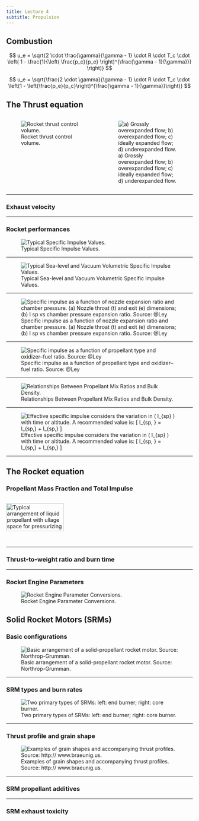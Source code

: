 ```yaml
---
title: Lecture 4
subtitle: Propulsion
---
```


## Combustion

$$
u_e = \sqrt{2 \cdot \frac{\gamma}{\gamma - 1} \cdot R \cdot T_c \cdot \left( 1 - \frac{1}{\left( \frac{p_c}{p_e} \right)^{\frac{\gamma - 1}{\gamma}}} \right)}
$$

$$
u_e = \sqrt{\frac{2 \cdot \gamma}{\gamma - 1} \cdot R \cdot T_c \cdot \left(1 - \left(\frac{p_e}{p_c}\right)^{\frac{\gamma - 1}{\gamma}}\right)}
$$

## The Thrust equation

::: {.columns}
::: {.column width="50%"}
![Rocket thrust control volume.](figs/fig4.1.png)

:::
::: {.column width="50%"}
![a) Grossly overexpanded flow; b) overexpanded flow; c) ideally expanded flow; d) underexpanded flow.](figs/fig4.2.png)
:::
:::

---

### Exhaust velocity

---

### Rocket performances

![Typical Specific Impulse Values.](tabs/tab4.1.png)

---

![Typical Sea-level and Vacuum Volumetric Specific Impulse Values.](tabs/tab4.2.png)

---

![Specific impulse as a function of nozzle expansion ratio and chamber pressure.
(a) Nozzle throat (t) and exit (e) dimensions; (b) I sp vs chamber pressure expansion ratio.
Source: @Ley](figs/fig4.5.png)

---

![Specific impulse as a function of propellant type and oxidizer–fuel ratio.
Source: @Ley](figs/fig4.6.png)

---

![Relationships Between Propellant Mix Ratios and Bulk Density.](tabs/tab4.3.png)

---

![Effective specific impulse considers the variation in \( I_{sp} \) with time or altitude. A recommended value is: 
\[ I_{sp, \text{eff}} = \frac{2}{3} I_{sp,\text{vac}} + \frac{1}{3} I_{sp,\text{SL}} \]
](figs/fig4.7.png)

---

## The Rocket equation

### Propellant Mass Fraction and Total Impulse

::: {.columns}
::: {.column width="50%"}
<!--![Typical arrangement of liquid propellant with ullage space for pressurizing gas.](figs/fig4.8.png)-->
<img src="figs/fig4.8.png" alt="Typical arrangement of liquid propellant with ullage space for pressurizing gas." width="80%" />
<!--<img src="figs/fig4.1.png" alt="Rocket thrust control volume." style="max-width: 80%; height: auto;" />-->

:::
::: {.column width="50%"}
:::
:::

---

### Thrust-to-weight ratio and burn time

---

### Rocket Engine Parameters

![Rocket Engine Parameter Conversions.](tabs/tab4.4.png)

## Solid Rocket Motors (SRMs)

### Basic configurations

![Basic arrangement of a solid-propellant rocket motor. Source: Northrop-Grumman.](figs/fig4.9.png)

---

### SRM types and burn rates

![Two primary types of SRMs: left: end burner; right: core burner.](figs/fig4.10.png)

---

### Thrust profile and grain shape

![Examples of grain shapes and accompanying thrust profiles. Source:
http:// www.braeunig.us.](figs/fig4.12.png)

---

### SRM propellant additives

---

### SRM exhaust toxicity
